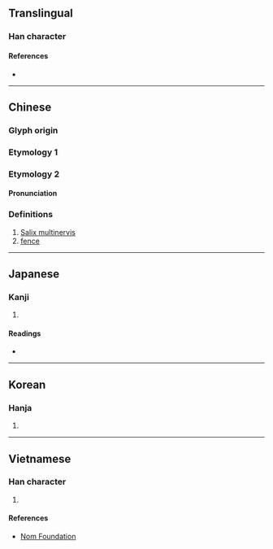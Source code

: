 {{character info/new}}
==Translingual==

===Han character===
{{Han char|rn=75|rad=木|as=09|sn=13|four=52947|canj=DBME|ids=⿰木爰}}

====References====
* {{Han ref|kx=0540.170|dkj=15158|dj=0928.030|hdz=21253.050|uh=6965|ud=26981|bh=DDDD|bd=56797}}

----

==Chinese==
{{zh-forms}}

===Glyph origin===
{{Han etym}}
===Etymology 1===
{{zh-see|楦|v}}
===Etymology 2===
====Pronunciation====
{{zh-pron
|m=yuán
|cat=n
}}

===Definitions===
{{zh-hanzi}}

# [[Salix multinervis]]
# [[fence]]

----

==Japanese==

===Kanji===
{{ja-kanji|grade=|rs=木09}}

# {{defn|lang=ja|sort=木09}}

====Readings====
* {{ja-readings|on=[[けん]] (ken), [[かん]] (kan), [[えん]] (en)|kun=[[かた]] (kata)}}

----

==Korean==

===Hanja===
{{ko-hanja|hangeul=원|eumhun=|rv=won|mr=wŏn|y=wen}}

# {{defn|lang=ko|sort=木09}}

----

==Vietnamese==

===Han character===
{{vi-readings|rs=木09| hanviet = huyễn}}

# {{defn|lang=vi|sort=木09}}

====References====
*[http://nomfoundation.org/common/nom_details.php?codepoint=6965 Nom Foundation]